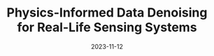 ---
title: 'Physics-Informed Data Denoising for Real-Life Sensing Systems'
date: '2023-11-12'
tags: ['Sensys2023']
draft: false
authors: [
    "Xiyuan Zhang",
    "Xiaohan Fu",
    "Diyan Teng",
    "Chengyu Dong",
    "Keerthivasan Vijayakumar",
    "Jiayun Zhang",
    "Ranak Roy Chowdhury",
    "Junsheng Han",
    "Dezhi Hong",
    "Rashmi Kulkarni",
    "Jingbo Shang",
    "Rajesh Gupta"
]
canonicalUrl: https://arxiv.org/abs/2311.06968
---